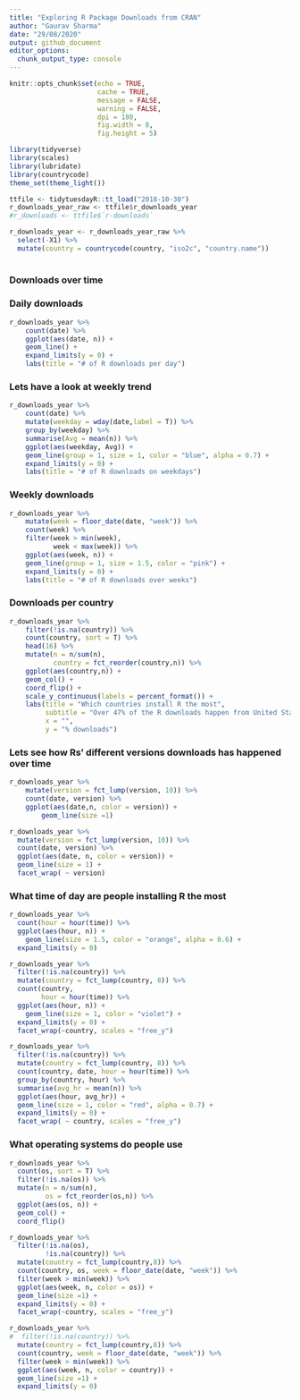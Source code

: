 ```yaml
---
title: "Exploring R Package Downloads from CRAN"
author: "Gaurav Sharma"
date: "29/08/2020"
output: github_document
editor_options: 
  chunk_output_type: console
---
```


```r
knitr::opts_chunk$set(echo = TRUE,
                      cache = TRUE,
                      message = FALSE,
                      warning = FALSE,
                      dpi = 180,
                      fig.width = 8,
                      fig.height = 5)

library(tidyverse)
library(scales)
library(lubridate)
library(countrycode)
theme_set(theme_light())
```

```r
ttfile <- tidytuesdayR::tt_load("2018-10-30")
r_downloads_year_raw <- ttfile$r_downloads_year
#r_downloads <- ttfile$`r-downloads`

r_downloads_year <- r_downloads_year_raw %>%
  select(-X1) %>%
  mutate(country = countrycode(country, "iso2c", "country.name"))
  
```

### Downloads over time

### Daily downloads
```r
r_downloads_year %>%
    count(date) %>% 
    ggplot(aes(date, n)) +
    geom_line() +
    expand_limits(y = 0) +
    labs(title = "# of R downloads per day")
```

### Lets have a look at weekly trend
```r
r_downloads_year %>% 
    count(date) %>% 
    mutate(weekday = wday(date,label = T)) %>% 
    group_by(weekday) %>%
    summarise(Avg = mean(n)) %>% 
    ggplot(aes(weekday, Avg)) +
    geom_line(group = 1, size = 1, color = "blue", alpha = 0.7) +
    expand_limits(y = 0) +
    labs(title = "# of R downloads on weekdays")
```

### Weekly downloads
```r
r_downloads_year %>% 
    mutate(week = floor_date(date, "week")) %>% 
    count(week) %>% 
    filter(week > min(week),
           week < max(week)) %>% 
    ggplot(aes(week, n)) +
    geom_line(group = 1, size = 1.5, color = "pink") +
    expand_limits(y = 0) +
    labs(title = "# of R downloads over weeks")
```

### Downloads per country
```r
r_downloads_year %>% 
    filter(!is.na(country)) %>% 
    count(country, sort = T) %>% 
    head(16) %>% 
    mutate(n = n/sum(n),
           country = fct_reorder(country,n)) %>% 
    ggplot(aes(country,n)) +
    geom_col() +
    coord_flip() +
    scale_y_continuous(labels = percent_format()) +
    labs(title = "Which countries install R the most",
         subtitle = "Over 47% of the R downloads happen from United States",
         x = "",
         y = "% downloads")
```

### Lets see how Rs' different versions downloads has happened over time
```r
r_downloads_year %>%
    mutate(version = fct_lump(version, 10)) %>% 
    count(date, version) %>% 
    ggplot(aes(date,n, color = version)) +
        geom_line(size =1)
```

```r
r_downloads_year %>%
  mutate(version = fct_lump(version, 10)) %>%
  count(date, version) %>%
  ggplot(aes(date, n, color = version)) +
  geom_line(size = 1) +
  facet_wrap( ~ version)

```

### What time of day are people installing R the most
```r
r_downloads_year %>% 
  count(hour = hour(time)) %>% 
  ggplot(aes(hour, n)) +
    geom_line(size = 1.5, color = "orange", alpha = 0.6) +
  expand_limits(y = 0)
```

```r
r_downloads_year %>% 
  filter(!is.na(country)) %>% 
  mutate(country = fct_lump(country, 8)) %>% 
  count(country,
        hour = hour(time)) %>% 
  ggplot(aes(hour, n)) +
    geom_line(size = 1, color = "violet") +
  expand_limits(y = 0) +
  facet_wrap(~country, scales = "free_y")
```

```r
r_downloads_year %>%
  filter(!is.na(country)) %>%
  mutate(country = fct_lump(country, 8)) %>%
  count(country, date, hour = hour(time)) %>%
  group_by(country, hour) %>%
  summarise(avg_hr = mean(n)) %>%
  ggplot(aes(hour, avg_hr)) +
  geom_line(size = 1, color = "red", alpha = 0.7) +
  expand_limits(y = 0) +
  facet_wrap( ~ country, scales = "free_y")
```

### What operating systems do people use
```r
r_downloads_year %>% 
  count(os, sort = T) %>% 
  filter(!is.na(os)) %>% 
  mutate(n = n/sum(n),
         os = fct_reorder(os,n)) %>% 
  ggplot(aes(os, n)) +
  geom_col() +
  coord_flip()
```

```r
r_downloads_year %>% 
  filter(!is.na(os),
         !is.na(country)) %>% 
  mutate(country = fct_lump(country,8)) %>% 
  count(country, os, week = floor_date(date, "week")) %>% 
  filter(week > min(week)) %>% 
  ggplot(aes(week, n, color = os)) +
  geom_line(size =1) +
  expand_limits(y = 0) +
  facet_wrap(~country, scales = "free_y")
```

```r
r_downloads_year %>% 
#  filter(!is.na(country)) %>% 
  mutate(country = fct_lump(country,8)) %>% 
  count(country, week = floor_date(date, "week")) %>% 
  filter(week > min(week)) %>% 
  ggplot(aes(week, n, color = country)) +
  geom_line(size =1) +
  expand_limits(y = 0)
```

```r

```














